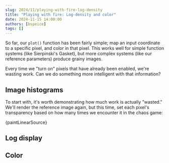```yaml
---
slug: 2024/11/playing-with-fire-log-density
title: "Playing with fire: Log-density and color"
date: 2024-11-15 14:00:00
authors: [bspeice]
tags: []
---
```


So far, our `plot()` function has been fairly simple; map an input coordinate
to a specific pixel, and color in that pixel.
This works well for simple function systems (like Sierpinski's Gasket),
but more complex systems (like our reference parameters) produce grainy images.

Every time we "turn on" pixels that have already been enabled, we're wasting work.
Can we do something more intelligent with that information?

<!-- truncate -->

## Image histograms

To start with, it's worth demonstrating how much work is actually "wasted."
We'll render the reference image again, but this time, set each pixel's transparency
based on how many times we encounter it in the chaos game:



<CodeBlock language="typescript">{paintLinearSource}</CodeBlock>


<!-- <Canvas><FlameHistogram quality={0.5} paintFn={paintLinear}/></Canvas> -->

## Log display


<!-- <Canvas><FlameHistogram quality={0.5} paintFn={paintLogarithmic}/></Canvas> -->

## Color


<Canvas><FlameColor quality={10}/></Canvas>